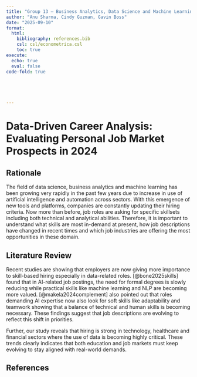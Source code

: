 ```yaml
---
title: "Group 13 – Business Analytics, Data Science and Machine Learning Trends"
author: "Anu Sharma, Cindy Guzman, Gavin Boss"
date: "2025-09-10"
format:
  html:
    bibliography: references.bib
    csl: csl/econometrica.csl
    toc: true
execute:
  echo: true
  eval: false
code-fold: true





---
```

# Data-Driven Career Analysis: Evaluating Personal Job Market Prospects in 2024

## Rationale
The field of data science, business analytics and machine learning
has been growing very rapidly in the past few years due to increase in
use of artificial intelligence and automation across sectors. With this
emergence of new tools and platforms, companies are constantly 
updating their hiring criteria. Now more than before, job roles are 
asking for specific skillsets including both technical and analytical 
abilities. Therefore, it is important to understand what skills are 
most in-demand at present, how job descriptions have changed in 
recent times and which job industries are offering the most opportunities
in these domain. 

## Literature Review
Recent studies are showing that employers are now giving more importance
to skill-based hiring especially in data-related roles. [@bone2025skills]
found that in AI-related job postings, the need for formal degrees is 
slowly reducing while practical skills like machine learning and NLP are 
becoming more valued. [@makela2024complement] also pointed out that 
roles demanding AI expertise now also look for soft skills like 
adaptability and teamwork showing that a balance of technical and human
skills is becoming necessary. These findings suggest that job descriptions
are evolving to reflect this shift in priorities.

Further, our study reveals that hiring is strong in technology, 
healthcare and financial sectors where the use of data is becoming highly 
critical. These trends clearly indicates that both education and job markets
must keep evolving to stay aligned with real-world demands.

## References